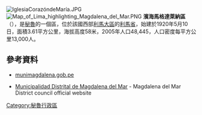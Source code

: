 [[Image:IglesiaCorazóndeMaría.JPG|right]]
[[Image:Map_of_Lima_highlighting_Magdalena_del_Mar.PNG|right]]
{{Coord|12|6|S|77|5|W|display=title}}
'''濱海馬格達萊納區'''（{{lang-es|Distrito de Magdalena del Mar}}），是[[秘魯|秘魯]]的一個區，位於該國西部[[利馬大區|利馬大區]]的[[利馬省|利馬省]]，始建於1920年5月10日，面積3.61平方公里，海拔高度58米，2005年人口48,445，人口密度每平方公里13,000人。

==參考資料==
*[http://www.munimagdalena.gob.pe munimagdalena.gob.pe] {{Wayback|url=http://www.munimagdalena.gob.pe/ |date=20200221193248 }}
* {{es icon}} [http://www.munimagdalena.gob.pe Municipalidad Distrital de Magdalena del Mar] {{Wayback|url=http://www.munimagdalena.gob.pe/ |date=20200221193248 }} - Magdalena del Mar District council official website

{{Peru-geo-stub}}
[[Category:秘魯行政區|Category:秘魯行政區]]